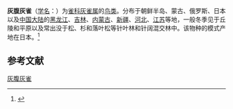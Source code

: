 {{Subspeciesbox
| name = 灰腹灰雀
| status = 
| status_system = 
| image = 
| species_link = 歐亞鷽
| genus = Pyrrhula
| species = pyrrhula
| subspecies = griseiventris
| authority = Lafresnaye, 1841
}}

'''灰腹灰雀'''（[[学名|学名]]：{{lang|la|''Pyrrhula pyrrhula griseiventris''}}）为[[雀科|雀科]][[灰雀属|灰雀属]]的[[鸟类|鸟类]]。分布于朝鲜半岛、蒙古、俄罗斯、日本以及[[中国大陆|中国大陆]]的[[黑龙江|黑龙江]]、[[吉林|吉林]]、[[内蒙古|内蒙古]]、[[新疆|新疆]]、[[河北|河北]]、[[江苏|江苏]]等地，一般冬季见于丘陵和平原以及常出没于松、杉和落叶松等针叶林和针阔混交林中。该物种的模式产地在日本。<ref name='id4310'>{{cite web| url =http://www.bioinfo.cn/db05/BjdwSpecies.php?action=view&id=4310| title =灰腹灰雀| work =《中国动物物种编目数据库》| publisher =中国科学院微生物研究所| author =中国科学院动物研究所| accessdate =2009-04-04| deadurl =yes| archiveurl =https://web.archive.org/web/20160305023854/http://www.bioinfo.cn/db05/BjdwSpecies.php?action=view&id=4310| archivedate =2016-03-05}}</ref>

== 参考文献 ==
{{reflist}}

[[Category:灰雀属|灰腹灰雀]]
{{Taxonbar}}



{{雀形目小作品}}